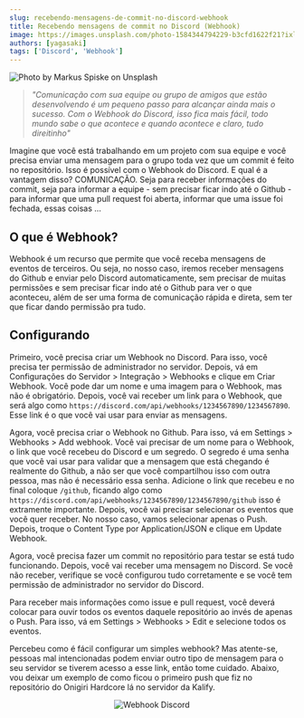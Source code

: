 ```yaml
---
slug: recebendo-mensagens-de-commit-no-discord-webhook
title: Recebendo mensagens de commit no Discord (Webhook)
image: https://images.unsplash.com/photo-1584344794229-b3cfd1622f21?ixlib=rb-4.0.3&ixid=MnwxMjA3fDB8MHxwaG90by1wYWdlfHx8fGVufDB8fHx8&auto=format&fit=crop&w=871&q=80
authors: [yagasaki]
tags: ['Discord', 'Webhook']
---
```


![](https://images.unsplash.com/photo-1584344794229-b3cfd1622f21?ixlib=rb-4.0.3&ixid=MnwxMjA3fDB8MHxwaG90by1wYWdlfHx8fGVufDB8fHx8&auto=format&fit=crop&w=871&q=80 "Photo by Markus Spiske on Unsplash")

> _"Comunicação com sua equipe ou grupo de amigos que estão desenvolvendo é um pequeno passo para alcançar ainda mais o sucesso. Com o Webhook do Discord, isso fica mais fácil, todo mundo sabe o que acontece e quando acontece e claro, tudo direitinho"_

Imagine que você está trabalhando em um projeto com sua equipe e você precisa enviar uma mensagem para o grupo toda vez que um commit é feito no repositório. Isso é possível com o Webhook do Discord. E qual é a vantagem disso? COMUNICAÇÃO. Seja para receber informações do commit, seja para informar a equipe - sem precisar ficar indo até o Github - para informar que uma pull request foi aberta, informar que uma issue foi fechada, essas coisas ...

## O que é Webhook?

Webhook é um recurso que permite que você receba mensagens de eventos de terceiros. Ou seja, no nosso caso, iremos receber mensagens do Github e enviar pelo Discord automaticamente, sem precisar de muitas permissões e sem precisar ficar indo até o Github para ver o que aconteceu, além de ser uma forma de comunicação rápida e direta, sem ter que ficar dando permissão pra tudo.

<!--truncate-->

## Configurando

Primeiro, você precisa criar um Webhook no Discord. Para isso, você precisa ter permissão de administrador no servidor. Depois, vá em Configurações do Servidor > Integração > Webhooks e clique em Criar Webhook. Você pode dar um nome e uma imagem para o Webhook, mas não é obrigatório. Depois, você vai receber um link para o Webhook, que será algo como `https://discord.com/api/webhooks/1234567890/1234567890`. Esse link é o que você vai usar para enviar as mensagens.

Agora, você precisa criar o Webhook no Github. Para isso, vá em Settings > Webhooks > Add webhook. Você vai precisar de um nome para o Webhook, o link que você recebeu do Discord e um segredo. O segredo é uma senha que você vai usar para validar que a mensagem que está chegando é realmente do Github, a não ser que você compartilhou isso com outra pessoa, mas não é necessário essa senha. Adicione o link que recebeu e no final coloque `/github`, ficando algo como `https://discord.com/api/webhooks/1234567890/1234567890/github` isso é extramente importante. Depois, você vai precisar selecionar os eventos que você quer receber. No nosso caso, vamos selecionar apenas o Push. Depois, troque o Content Type por Application/JSON e clique em Update Webhook.

Agora, você precisa fazer um commit no repositório para testar se está tudo funcionando. Depois, você vai receber uma mensagem no Discord. Se você não receber, verifique se você configurou tudo corretamente e se você tem permissão de administrador no servidor do Discord.

Para receber mais informações como issue e pull request, você deverá colocar para ouvir todos os eventos daquele repositório ao invés de apenas o Push. Para isso, vá em Settings > Webhooks > Edit e selecione todos os eventos.

Percebeu como é fácil configurar um simples webhook? Mas atente-se, pessoas mal intencionadas podem enviar outro tipo de mensagem para o seu servidor se tiverem acesso a esse link, então tome cuidado. Abaixo, vou deixar um exemplo de como ficou o primeiro push que fiz no repositório do Onigiri Hardcore lá no servidor da Kalify.

<p align="center"><img src="https://user-images.githubusercontent.com/23272064/219360650-94538eef-075e-45e1-bba4-6aa4db759ea5.png" alt="Webhook Discord"/></p>
